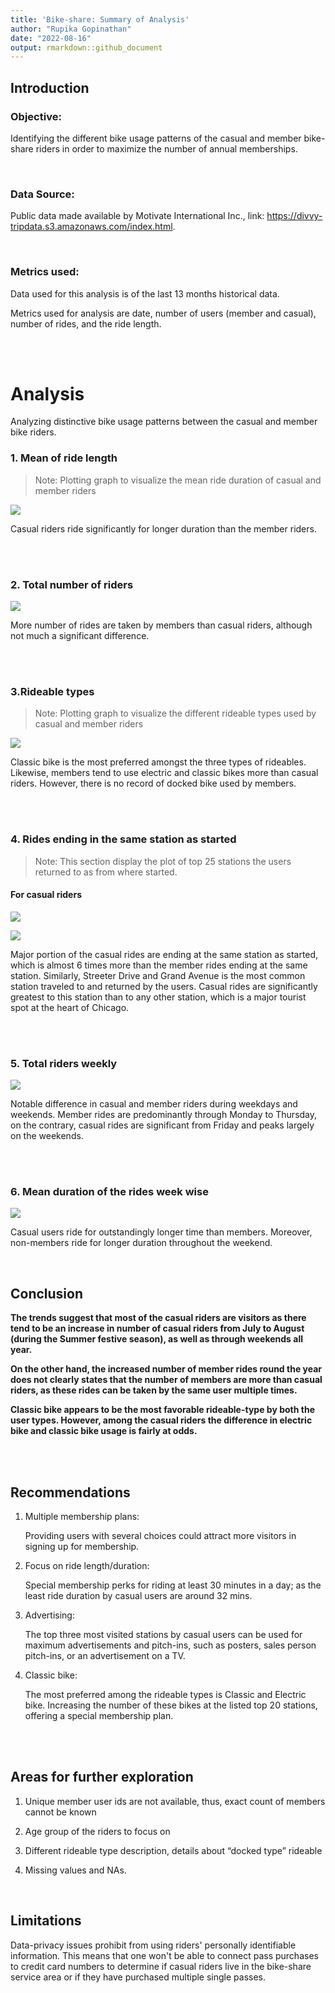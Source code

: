 ```yaml
---
title: 'Bike-share: Summary of Analysis'
author: "Rupika Gopinathan"
date: "2022-08-16"
output: rmarkdown::github_document
---
```


## Introduction

### Objective:

Identifying the different bike usage patterns of the casual and member bike-share riders in order to maximize the number of annual memberships.

<br>

### Data Source:

Public data made available by Motivate International Inc., link: <https://divvy-tripdata.s3.amazonaws.com/index.html>.

<br>

### Metrics used:

Data used for this analysis is of the last 13 months historical data.

Metrics used for analysis are date, number of users (member and casual), number of rides, and the ride length.

<br><br>

# Analysis

Analyzing distinctive bike usage patterns between the casual and member bike riders.

### 1. Mean of ride length

> Note: Plotting graph to visualize the mean ride duration of casual and member riders

![](visualization/Total%20mean%20duration%20of%20casual%20and%20member%20riders.png)

Casual riders ride significantly for longer duration than the member riders.

<br><br>

### 2. Total number of riders

![](visualization/Total%20number%20of%20riders.png)

More number of rides are taken by members than casual riders, although not much a significant difference.

<br><br>

### 3.Rideable types

> Note: Plotting graph to visualize the different rideable types used by casual and member riders

![](visualization/Rideable%20types.png)

Classic bike is the most preferred amongst the three types of rideables. Likewise, members tend to use electric and classic bikes more than casual riders. However, there is no record of docked bike used by members.

<br><br>

### 4. Rides ending in the same station as started

> Note: This section display the plot of top 25 stations the users returned to as from where started.

#### For casual riders

![](visualization/Casual_returning_station_numbers.png)

![](visualization/Members_returning_station_numbers.png)

Major portion of the casual rides are ending at the same station as started, which is almost 6 times more than the member rides ending at the same station. Similarly, Streeter Drive and Grand Avenue is the most common station traveled to and returned by the users. Casual rides are significantly greatest to this station than to any other station, which is a major tourist spot at the heart of Chicago.

<br><br>

### 5. Total riders weekly

![](visualization/Riders%20week%20wise.png)

Notable difference in casual and member riders during weekdays and weekends. Member rides are predominantly through Monday to Thursday, on the contrary, casual rides are significant from Friday and peaks largely on the weekends.

<br><br>

### 6. Mean duration of the rides week wise

![](visualization/Mean%20duration%20of%20rides%20weekly.png)

Casual users ride for outstandingly longer time than members. Moreover, non-members ride for longer duration throughout the weekend.

<br>

## Conclusion

**The trends suggest that most of the casual riders are visitors as there tend to be an increase in number of casual riders from July to August (during the Summer festive season), as well as through weekends all year.**

**On the other hand, the increased number of member rides round the year does not clearly states that the number of members are more than casual riders, as these rides can be taken by the same user multiple times.**

**Classic bike appears to be the most favorable rideable-type by both the user types. However, among the casual riders the difference in electric bike and classic bike usage is fairly at odds.**

<br><br>

## Recommendations

1.  Multiple membership plans:

    Providing users with several choices could attract more visitors in signing up for membership.

2.  Focus on ride length/duration:

    Special membership perks for riding at least 30 minutes in a day; as the least ride duration by casual users are around 32 mins.

3.  Advertising:

    The top three most visited stations by casual users can be used for maximum advertisements and pitch-ins, such as posters, sales person pitch-ins, or an advertisement on a TV.

4.  Classic bike:

    The most preferred among the rideable types is Classic and Electric bike. Increasing the number of these bikes at the listed top 20 stations, offering a special membership plan.

<br><br>

## Areas for further exploration

1.  Unique member user ids are not available, thus, exact count of members cannot be known

2.  Age group of the riders to focus on

3.  Different rideable type description, details about "docked type" rideable

4.  Missing values and NAs.

<br>

## Limitations

Data-privacy issues prohibit from using riders\' personally identifiable information. This means that one won\'t be able to connect pass purchases to credit card numbers to determine if casual riders live in the bike-share service area or if they have purchased multiple single passes.
